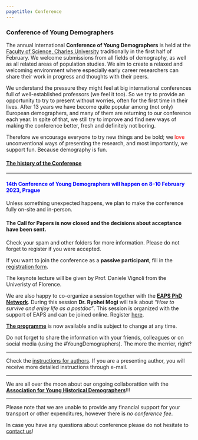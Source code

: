 ---
pagetitle: Conference
---

<link rel="stylesheet" href="styles.css" type="text/css">

### Conference of Young Demographers
The annual international **Conference of Young Demographers** is held at the [Faculty of Science, Charles University](https://www.natur.cuni.cz/eng) traditionally in the first half of February. We welcome submissions from all fields of demography, as well as all related areas of population studies. We aim to create a relaxed and welcoming environment where especially early career researchers can share their work in progress and thoughts with their peers.

We understand the pressure they might feel at big international conferences full of well-established professors (we feel it too). So we try to provide an opportunity to try to present without worries, often for the first time in their lives. After 13 years we have become quite popular among (not only) European demographers, and many of them are returning to our conference each year. In spite of that, we still try to improve and find new ways of making the conference better, fresh and definitely not boring. 

Therefore we encourage everyone to try new things and be bold; we  <span style="color:red">love</span> unconventional ways of presenting the research, and most importantly, we support fun. Because demography is fun. 

#### [The history of the Conference](https://youngdemographers.github.io/history.html)

***
#### <span style="color:blue"> **14th Conference of Young Demographers** will happen on **8–10 February 2023, Prague** </span>####

Unless something unexpected happens, we plan to make the conference fully on-site and in-person. 

#### The Call for Papers is now closed and the decisions about acceptance have been sent.
Check your spam and other folders for more information. Please do not forget to register if you were accepted. 

If you want to join the conference as a **passive participant**, fill in the [registration form](https://forms.gle/LwCdkccjpk1jJ3xYA). 

The keynote lecture will be given by Prof. Daniele Vignoli from the Univeristy of Florence. 

We are also happy to co-organize a session together with the [**EAPS PhD Network**](https://www.eaps.nl/page/phd-network). During this session **Dr. Ryohei Mogi** will talk about *"How to survive and enjoy life as a postdoc"*. This session is organized with the support of EAPS and can be joined online. Register [here](https://cuni-cz.zoom.us/meeting/register/tJMuceCoqDsoEtO2XoY63C7q7rxt-7njzuIB).

[**The programme**](https://docs.google.com/document/d/e/2PACX-1vQysealCMOXlA9EOucxiJgy5Scxl2qV7xgYMW3JQvKPTlkHEE4NvqcMmuFUOiUuEYLPCReiX5_feuNs/pub) is now available and is subject to change at any time. 

Do not forget to share the information with your friends, colleagues or on social media (using the #YoungDemographers). The more the merrier, right?

***

Check the [instructions for authors](https://youngdemographers.github.io/instructions.html). If you are a presenting author, you will receive more detailed instructions through e-mail. 

***

We are all over the moon about our ongoing collaborattion with the [**Association for Young Historical Demographers**](https://www.younghistoricaldemographers.com/)!!!  

***

Please note that we are unable to provide any financial support for your transport or other expenditures, however there is *no conference fee*.

In case you have any questions about conference please do not hesitate to [contact us](https://youngdemographers.github.io/contact.html)!
